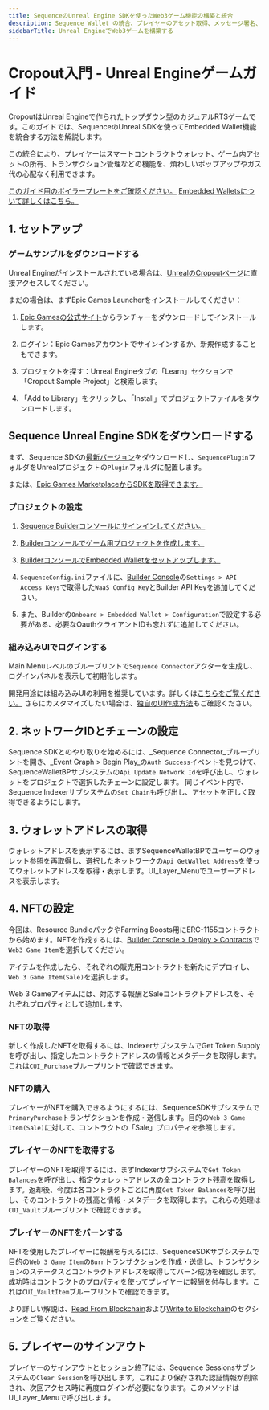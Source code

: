 ```yaml
---
title: SequenceのUnreal Engine SDKを使ったWeb3ゲーム機能の構築と統合
description: Sequence Wallet の統合、プレイヤーのアセット取得、メッセージ署名、トランザクション送信など、Sequence の Unreal SDK を使って実現できます。
sidebarTitle: Unreal EngineでWeb3ゲームを構築する
---
```


# Cropout入門 - Unreal Engineゲームガイド
CropoutはUnreal Engineで作られたトップダウン型のカジュアルRTSゲームです。このガイドでは、SequenceのUnreal SDKを使ってEmbedded Wallet機能を統合する方法を解説します。

この統合により、プレイヤーはスマートコントラクトウォレット、ゲーム内アセットの所有、トランザクション管理などの機能を、煩わしいポップアップやガス代の心配なく利用できます。

[このガイド用のボイラープレートをご確認ください。](https://github.com/0xsequence/sequence-unreal)
[Embedded Walletsについて詳しくはこちら。](/solutions/wallets/overview#what-are-the-differences-between-these-options)

## 1. セットアップ

### ゲームサンプルをダウンロードする
Unreal Engineがインストールされている場合は、[UnrealのCropoutページ](https://www.unrealengine.com/en-US/blog/cropout-casual-rts-game-sample-project)に直接アクセスしてください。

まだの場合は、まずEpic Games Launcherをインストールしてください：
1.  [Epic Gamesの公式サイト](https://www.unrealengine.com/en-US/download)からランチャーをダウンロードしてインストールします。

2.  ログイン：Epic Gamesアカウントでサインインするか、新規作成することもできます。

3.  プロジェクトを探す：Unreal Engineタブの「Learn」セクションで「Cropout Sample Project」と検索します。

4.  「Add to Library」をクリックし、「Install」でプロジェクトファイルをダウンロードします。

## Sequence Unreal Engine SDKをダウンロードする
まず、Sequence SDKの[最新バージョン](https://github.com/0xsequence/sequence-unreal/releases)をダウンロードし、`SequencePlugin`フォルダをUnrealプロジェクトの`Plugin`フォルダに配置します。

または、[Epic Games MarketplaceからSDKを取得できます。](/sdk/unreal/v1/installation#using-epic-games-marketplace)

### プロジェクトの設定

1.  [Sequence Builderコンソールにサインインしてください。](/solutions/builder/getting-started)

2.  [Builderコンソールでゲーム用プロジェクトを作成します。](/solutions/builder/project-management)

3.  [BuilderコンソールでEmbedded Walletをセットアップします。](/solutions/builder/embedded-wallet#embedded-wallet-in-builder)

4.  `SequenceConfig.ini`ファイルに、[Builder Console](/solutions/builder/getting-started#claim-an-api-access-key)の`Settings > API Access Keys`で取得した`WaaS Config Key`とBuilder API Keyを追加してください。

5.  また、Builderの`Onboard > Embedded Wallet > Configuration`で設定する必要がある、必要なOauthクライアントIDも忘れずに追加してください。

### 組み込みUIでログインする
Main Menuレベルのブループリントで`Sequence Connector`アクターを生成し、ログインパネルを表示して初期化します。

開発用途には組み込みUIの利用を推奨しています。詳しくは[こちらをご覧ください。](/sdk/unreal/v1/user_interfaces/)
さらにカスタマイズしたい場合は、[独自のUI作成方法](/sdk/unreal/v1/authentication/)もご確認ください。

## 2. ネットワークIDとチェーンの設定
Sequence SDKとのやり取りを始めるには、\_Sequence Connector\_ブループリントを開き、\_Event Graph > Begin Play\_の`Auth Success`イベントを見つけて、SequenceWalletBPサブシステムの`Api Update Network Id`を呼び出し、ウォレットをプロジェクトで選択したチェーンに設定します。
同じイベント内で、Sequence Indexerサブシステムの`Set Chain`も呼び出し、アセットを正しく取得できるようにします。

## 3. ウォレットアドレスの取得
ウォレットアドレスを表示するには、まずSequenceWalletBPでユーザーのウォレット参照を再取得し、選択したネットワークの`Api GetWallet Address`を使ってウォレットアドレスを取得・表示します。UI\_Layer\_Menuでユーザーアドレスを表示します。

## 4. NFTの設定
今回は、Resource BundleパックやFarming Boosts用にERC-1155コントラクトから始めます。NFTを作成するには、[Builder Console > Deploy > Contracts](/solutions/builder/contracts/)で`Web3 Game Item`を選択してください。

アイテムを作成したら、それぞれの販売用コントラクトを新たにデプロイし、`Web 3 Game Item(Sale)`を選択します。

Web 3 Gameアイテムには、対応する報酬とSaleコントラクトアドレスを、それぞれプロパティとして追加します。

### NFTの取得
新しく作成したNFTを取得するには、IndexerサブシステムでGet Token Supplyを呼び出し、指定したコントラクトアドレスの情報とメタデータを取得します。これは`CUI_Purchase`ブループリントで確認できます。

### NFTの購入
プレイヤーがNFTを購入できるようにするには、SequenceSDKサブシステムで`PrimaryPurchase`トランザクションを作成・送信します。目的の`Web 3 Game Item(Sale)`に対して、コントラクトの「Sale」プロパティを参照します。

### プレイヤーのNFTを取得する
プレイヤーのNFTを取得するには、まずIndexerサブシステムで`Get Token Balances`を呼び出し、指定ウォレットアドレスの全コントラクト残高を取得します。返却後、今度は各コントラクトごとに再度`Get Token Balances`を呼び出し、そのコントラクトの残高と情報・メタデータを取得します。これらの処理は`CUI_Vault`ブループリントで確認できます。

### プレイヤーのNFTをバーンする
NFTを使用したプレイヤーに報酬を与えるには、SequenceSDKサブシステムで目的の`Web 3 Game Item`の`Burn`トランザクションを作成・送信し、トランザクションのステータスとコントラクトアドレスを取得してバーン成功を確認します。成功時はコントラクトのプロパティを使ってプレイヤーに報酬を付与します。これは`CUI_VaultItem`ブループリントで確認できます。

より詳しい解説は、[Read From Blockchain](/sdk/unreal/v1/read-from-blockchain/)および[Write to Blockchain](/sdk/unreal/v1/write-to-blockchain/)のセクションをご覧ください。

## 5. プレイヤーのサインアウト
プレイヤーのサインアウトとセッション終了には、Sequence Sessionsサブシステムの`Clear Session`を呼び出します。これにより保存された認証情報が削除され、次回アクセス時に再度ログインが必要になります。このメソッドはUI\_Layer\_Menuで呼び出します。